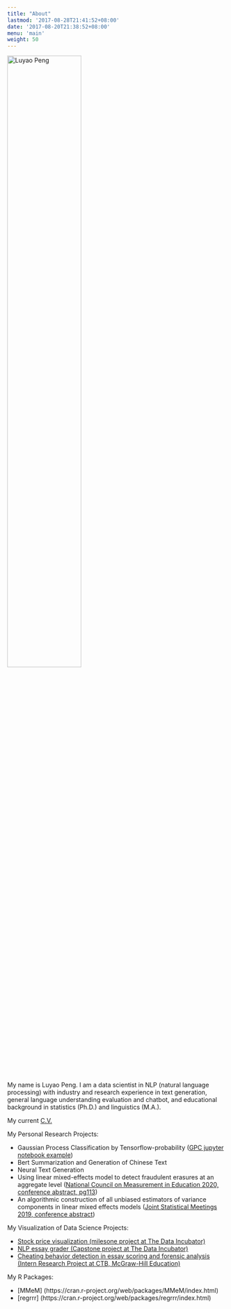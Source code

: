 ```yaml
---
title: "About"
lastmod: '2017-08-28T21:41:52+08:00'
date: '2017-08-20T21:38:52+08:00'
menu: 'main'
weight: 50
---
```


<img src="/my_pic.jpg" alt="Luyao Peng" width="58%" height="60%">
 
My name is Luyao Peng. I am a data scientist in NLP (natural language processing) with industry and research experience in text generation, general language understanding evaluation and chatbot, and educational background in statistics (Ph.D.) and linguistics (M.A.).


My current <a href="/Resume_Luyao_Peng.pdf" target="_blank">C.V.</a>

My Personal Research Projects:

* Gaussian Process Classification by Tensorflow-probability (<a href="https://github.com/pengluyaoyao/Gaussian-Process-Classification-Using-Tensorflow-probability">GPC jupyter notebook example</a>)
* Bert Summarization and Generation of Chinese Text
* Neural Text Generation
* Using linear mixed-effects model to detect fraudulent erasures at an aggregate level (<a href="https://higherlogicdownload.s3.amazonaws.com/NCME/c53581e4-9882-4137-987b-4475f6cb502a/UploadedImages/2020_Annual_Meeting/Preliminary_Program_1_28_2020.pdf">National Council on Measurement in Education 2020, conference abstract, pg113</a>)
* An algorithmic construction of all unbiased estimators of variance components in linear mixed effects models (<a href="https://ww2.amstat.org/meetings/jsm/2019/onlineprogram/AbstractDetails.cfm?abstractid=305050">Joint Statistical Meetings 2019, conference abstract</a>)

My Visualization of Data Science Projects:

* [Stock price visualization (milesone project at The Data Incubator)](https://luyao-tdi-milestone.herokuapp.com/)
* [NLP essay grader (Capstone project at The Data Incubator)](https://easygrader.herokuapp.com/)
* [Cheating behavior detection in essay scoring and forensic analysis (Intern Research Project at CTB, McGraw-Hill Education)](https://kpca-outlier-detection.shinyapps.io/Shiny/)
<!-- * [Dependency Parsing w/ Tensorflow] (https://pengluyaoyao.github.io/post/assignment2/) -->

My R Packages:

* [MMeM] (https://cran.r-project.org/web/packages/MMeM/index.html)
* [regrrr] (https://cran.r-project.org/web/packages/regrrr/index.html)


